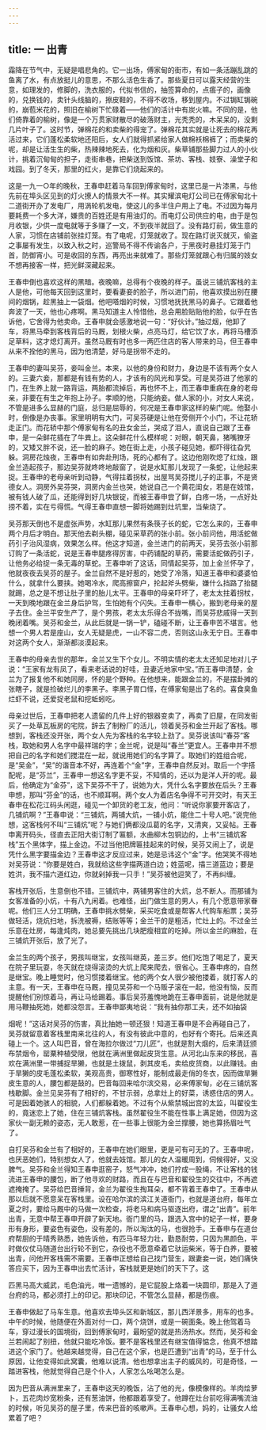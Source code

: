 ```yaml
---
---
---
```

title: 一 出青
---



霜降在节气中，无疑是唱悲角的。它一出场，傅家甸的街市，有如一条活蹦乱跳的鱼离了水，有点放挺儿的意思，不那么活色生香了。那些夏日可以露天经营的生意，如理发的，修脚的，洗衣服的，代拟书信的，抽签算命的，点痦子的，画像的，兑换钱的，卖针头线脑的，擦皮鞋的，不得不收场，移到屋内。不过锔缸锔碗的，崩苞米花的，照旧在榆树下忙碌着——他们的活计中有炭火嘛。不同的是，他们倚靠着的榆树，像是一个万贯家财散尽的破落财主，光秃秃的，木呆呆的，没剩几片叶子了。这时节，弹棉花的和卖柴的得宠了。弹棉花其实就是让死去的棉花再活过来，它们蓬松柔软地还阳后，女人们就得抓紧给家人做棉袄棉裤了；而卖柴的呢，却是让活生生的柴，热辣辣地死去，化为烟和灰。柴草铺那些脚力过人的小伙计，挑着沉甸甸的担子，走街串巷，把柴送到饭馆、茶坊、客栈、妓寮、澡堂子和戏园。到了冬天，那里的红火，是靠它们烧起来的。

这是一九一○年的晚秋，王春申赶着马车回到傅家甸时，这里已是一片漆黑，与他先前在埠头区见到的灯火撩人的情景大不一样。其实耀滨电灯公司已在傅家甸北十二道街开办了发电厂，用涡轮机发电，使这儿的多半住户用上了电。不过因为每月要耗费一个多大洋，嫌贵的百姓还是有用油灯的。而电灯公司供应的电，由于是包月收银，少供一度电就等于多赚了一文，不到夜半就回了。没有路灯前，做生意的人家，习惯在店铺前张挂灯笼。有了电呢，灯笼就收了。现在路灯说灭就灭，偷盗之事屡有发生，以致入秋之时，巡警局不得不传谕各户，于黑夜时悬挂灯笼于门首，防御宵小。可是收回的东西，再亮出来就难了。那些灯笼就跟心有归属的妓女不想再接客一样，把光鲜深藏起来。

王春申倒也喜欢这样的黑暗。夜晚嘛，总得有个夜晚的样子。虽说三铺炕客栈的主人是他，可他每天回到这里时，要看妻妾的脸子，所以进门前，他喜欢摸出别在腰间的烟锅，趁黑抽上一袋烟。他吧嗒烟的时候，习惯地抚抚黑马的鼻子。它跟着他奔波了一天，他也心疼啊。黑马知道主人怜惜他，总会用脸贴贴他的脸，似乎在告诉他，它舍得为他卖命。王春申就会感激地说一句：“好伙计。”抽过烟，他卸了车，将黑马牵到客栈背后的马厩，划根火柴，点亮马灯，给它饮了水，再将马槽添足草料，这才熄灯离开。虽然马厩有时也多一两匹住店的客人带来的马，但王春申从来不拴他的黑马，因为他清楚，好马是拐带不走的。

王春申的妻叫吴芬，妾叫金兰。本来，以他的身份和财力，身边是不该有两个女人的。三妻六妾，那都是有钱有势的人，才该有的风光和享受。可是吴芬进了他家的门，在生养上就一路背运，两胎都流掉后，再也怀不上，而王春申重病在身的老母亲，非要在有生之年抱上孙子。孝顺的他，只能纳妾。做人家的小，对女人来说，不管是进多么显赫的门庭，总归是屈辱的，何况是王春申家这样的柴门呢。他娶小时，倒像是办丧事。家里明明有大门，可吴芬硬是让他在旁侧开个小门，不让花轿走正门。而花轿中那个傅家甸有名的丑女金兰，哭成了泪人，直说自己跟了王春申，是一朵鲜花插在了牛粪上。这朵鲜花什么模样呢：对眼，朝天鼻，猪嘴獠牙的，又矮又胖不说，还一脸的麻子。她在街上走，小孩子碰见她，都吓得往旮旯躲。洞房花烛夜，王春申有如奔赴刑场，死的心都有了。这边他刚吹熄了红烛，跟金兰造起孩子，那边吴芬就咚咚地敲窗了，说是水缸那儿发现了一条蛇，让他起来捉。王春申的老母亲听到动静，气得拄着拐杖，出屋骂吴芬搅儿子的正事，不是贤德女人。洞房外吴芬哭，洞房内金兰也哭，她说自己一个黄花闺女，若是在妓馆，被有钱人破了瓜，还能得到好几块银锭，而被王春申尝了鲜，白疼一场，一点好处捞不着，实在亏得慌。气得王春申直想一脚将她踢到灶坑里，当柴烧了。

吴芬那天倒也不是虚张声势，水缸那儿果然有条筷子长的蛇，它怎么来的，王春申两个月后才明白。那天他去剃头棚，碰见采草药的张小前。张小前问他，用活蛇做药引子治风湿病，效果怎么样。他这才知道，金兰进门的前两天，吴芬去张小前那订购了一条活蛇，说是王春申腿疼得厉害，中药铺配的草药，需要活蛇做药引子，让他务必给捉一条无毒的草蛇。王春申听了这话，同情起吴芬，加上金兰怀孕了，他就夜夜去吴芬的屋子。金兰自然不是好惹的，她受了冷落，知道王春申和婆婆怕什么，就拿什么要挟。她喝冷水，爬高擦窗户，抡起斧头劈柴，嫌什么挡路了抬腿就踢，总之是不想让肚子里的胎儿太平。王春申的母亲吓坏了，老太太拄着拐杖，一天到晚地跟在金兰身后护驾，生怕她有个闪失。王春申一横心，搬到老母亲的屋子去住。金兰平安生产了，是个男孩，老太太乐得合不拢嘴，而吴芬悲戚得一天到晚闭着嘴。吴芬和金兰，从此后就是一锅一铲，磕碰不断，让王春申苦不堪言。他想一个男人若是座山，女人无疑是虎，一山不容二虎，否则这山永无宁日。王春申对这两个女人，渐渐都淡漠起来。

王春申的母亲去世的那年，金兰又生下个女儿。不明实情的老太太还知足地对儿子说：“王家有龙有凤了，看来老话说的好哇，丑妻近地家中宝。”而王春申清楚，金兰为了报复他不和她同房，怀的是个野种。在他想来，能跟金兰的，不是摆卦摊的张瞎子，就是捡破烂儿的李黑子。李黑子胃口怪，在傅家甸是出了名的。喜食臭鱼烂虾不说，还爱捉老鼠和挖蚯蚓吃。

母亲过世后，王春申把老人遗留的几件上好的银器变卖了，再卖了旧屋，在同发街买了一处草瓦板房的宅院，辞去了制粉厂的活儿，领着吴芬和金兰开起了客栈。哪想到，客栈还没开张，两个女人先为客栈的名字较上劲了。吴芬说该叫“春芬”客栈，取她和男人名字中最祥瑞的字；金兰呢，说是叫“春兰”更宜人。王春申并不想把自己的名字和她们搅混在一起，就说用她们的名字算了。取她们的姓组合呢，是“吴金”，“吴”的谐音本不好，再连着个“金”字，王春申自然反对。取后一个字搭配呢，是“芬兰”，王春申一想这名字更不妥，不知情的，还以为是洋人开的呢。最后，他确定为“金芬”，这下吴芬不干了，说她为大，凭什么名字要放在后头？王春申想，那叫“芬金”的话，也不顺耳啊。两个女人为着店名争得不可开交时，有天王春申在松花江码头闲逛，碰见一个卸货的老工友，他问：“听说你家要开客店了，几铺炕啊？”王春申说：“三铺炕，两铺大炕，一铺小炕，能住二十号人吧。”说完他想，这客栈何不叫“三铺炕”呢？与她们俩都没瓜葛的名字，又清爽，又妥帖。王春申离开码头，径直去正阳大街订制了匾额，水曲柳木包铜边的，上书“三铺炕客栈”五个黑体字，描上金边。不过当他把牌匾挂起来的时候，吴芬又闹上了，说是凭什么黑字要描金边？王春申这才反应过来，她是忌讳这个“金”字。他哭笑不得地对吴芬说：“你要是姓白，我就给这些字描两道白边；姓蓝呢，描三道蓝边；要是姓洪，我不描六道红边，你就剁掉我一只手！”吴芬被他逗笑了，不再纠缠。

客栈开张后，生意倒也不错。三铺炕中，两铺男客住的大炕，总不断人。而那铺为女客准备的小炕，十有八九闲着。也难怪，出门做生意的男人，有几个愿意带家眷呢。他们三人分工明确，王春申挑水劈柴，采买吃食或是帮客人代购车船票；吴芬做轻活，烧炕扫地，拆洗被褥，结账等等；金兰干的是粗活，忙灶上的。不过金兰乐意在灶房，每逢炖肉，她总要先挑出几块肥瘦相宜的吃掉。所以金兰的麻脸，在三铺炕开张后，放了光了。

金兰生的两个孩子，男孩叫继宝，女孩叫继英，差三岁。他们吃饱了喝足了，夏天在院子里玩耍，冬天就在烧得滚烫的大炕上爬来爬去，很省心。王春申疼的，自然是继宝。晚上睡觉时，他习惯搂着继宝。他的两个女人很少被他搂着，就打客人的主意。有一天，王春申在马厩，撞见吴芬和一个马贩子滚在一起，他没有恼，反而提醒他们别惊着马，再让马给踢着。事后吴芬羞愧地跪在王春申面前，说是他就是用马鞭抽死她，她都没怨言。王春申鄙夷地说：“我有抽你那工夫，还不如抽袋

烟呢！”这话对吴芬的伤害，真比抽她一顿还狠！知道王春申是不会再碰自己了，吴芬就留意着客栈里南来北往的人，有没有彼此中意的，也好有个寄托。后来还真碰上一个。这人叫巴音，曾在海拉尔做过“刀儿匠”，也就是割大烟的，后来清廷颁布禁烟令，罂粟种植受限，他就在满洲里做起皮货生意。从河北山东来的移民，喜欢在满洲里一带捕捉旱獭，也就是土拨鼠，剥其皮毛，卖给皮货商，以此赚钱。由于旱獭的皮毛蓬松柔软，美观高贵，御寒性好，能制成最走俏的冬衣，因而做旱獭皮生意的人，腰包都是鼓的。巴音每回来哈尔滨交易，必来傅家甸，必在三铺炕客栈歇脚。金兰见吴芬有了相好的，不甘示弱，总拿灶上的好菜，诱惑住店的男人。可是因着她骇人的相貌，人们都躲着她。不过有个从紫禁城出宫的太监，叫翟役生的，竟迷恋上了她，住在三铺炕客栈。虽然翟役生不能在性事上满足她，但因为这家伙一副无赖的姿态，无人敢惹，在一些事上很能为金兰撑腰，她也算扬眉吐气了。

自打吴芬和金兰有了相好的，王春申在她们眼里，更是可有可无的了。王春申呢，也厌恶她们，特别想女人了，他就去妓馆。那儿的女人温暖周到，伺候得好，又没脾气。吴芬和金兰得知王春申逛窑子，怒气冲冲，她们拧成一股绳，不让客栈的钱流进王春申的腰包，断了他寻欢的财路，而且在与巴音和翟役生的交往中，不再遮遮掩掩了。吴芬给巴音捶背，金兰为翟役生掏耳朵，都不背着王春申了。王春申从那以后就不愿意呆在客栈里。设在哈尔滨的滨江关道衙门，也就是道台府，每年立夏之时，要给马厩中的马做一次检查，将老马和病马驱逐出府，谓之“出青”。前年出青，无意中帮王春申开辟了新天地。衙门里的马，跟选入宫中的妃子一样，要身形有身形，要姿色有姿色，没有差的，所以淘汰的马，也很抢手。王春申与在道台府帮厨的于晴秀熟悉，她告诉他，有匹马年轻力壮，勤恳耐劳，只因为黑颜色，平时做仪仗马随道台出行轮不到它，杂役也不愿意牵着它驮运柴米，等于白养，要被出青，问他开客栈需不需要。王春申正想给自己找门营生，跟妻妾一说，她们痛快答应买下，因为王春申出去忙活计，客栈就更是她们的天下了。这

匹黑马高大威武，毛色油光，唯一遗憾的，是它屁股上烙着一块圆印，那是入了道台府的马，都必须打上的印记。那块印记，不管怎么显赫，都是伤痕。

王春申做起了马车生意。他喜欢去埠头区和新城区，那儿西洋景多，用车的也多。中午的时候，他随便在外面对付一口，两个烧饼，或是一碗面条。晚上他驾着马车，穿过漫长的国境街，回到傅家甸时，最盼望的就是热汤热水。然而，吴芬和金兰若闹起了别扭，他就只能吃冷饭。要不是客栈里还有继宝值得惦念，他真不想踏进这个家门了。他越来越觉得，自己在这个家，也是匹遭到“出青”的马，至于什么原因，让他变得如此窝囊，他难以说清。他也想拿出主子的威风的，可是奇怪，一踏进客栈，他就觉得自己是个仆人，人家怎么吆喝怎么是。

因为巴音从满洲里来了，王春申这天的晚饭，沾了他的光，像模像样的。羊肉烩萝卜，五花肉炒宽粉条，还有葱油饼，他都跟着享受了。他蹲在灶台前吃得满嘴流油的时候，听见吴芬的屋子里，传来巴音的咳嗽声。王春申心想，妈的，让骚女人给累着了吧？
